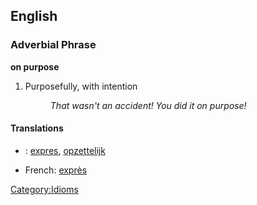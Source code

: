==English==

===Adverbial Phrase===
'''on purpose'''

#Purposefully, with intention
#: ''That wasn't an accident!  You did it on purpose!''

====Translations====
*{{nl}}: [[expres]], [[opzettelijk]]
*French: [[exprès]]

[[Category:Idioms]]